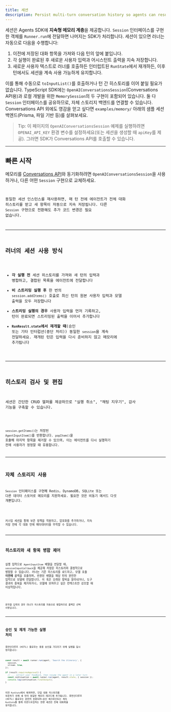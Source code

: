 ```yaml
---
title: 세션
description: Persist multi-turn conversation history so agents can resume context across runs.
---
```



세션은 Agents SDK에 **지속형 메모리 계층**을 제공합니다. `Session` 인터페이스를 구현한 객체를 `Runner.run`에 전달하면 나머지는 SDK가 처리합니다. 세션이 있으면 러너는 자동으로 다음을 수행합니다:

1. 이전에 저장된 대화 항목을 가져와 다음 턴의 앞에 붙입니다.
2. 각 실행이 완료된 후 새로운 사용자 입력과 어시스턴트 출력을 지속 저장합니다.
3. 새로운 사용자 텍스트로 러너를 호출하든 인터럽트된 `RunState`에서 재개하든, 이후 턴에서도 세션을 계속 사용 가능하게 유지합니다.

이를 통해 수동으로 `toInputList()`를 호출하거나 턴 간 히스토리를 이어 붙일 필요가 없습니다. TypeScript SDK에는 `OpenAIConversationsSession`(Conversations API용)과 로컬 개발을 위한 `MemorySession`의 두 구현이 포함되어 있습니다. 둘 다 `Session` 인터페이스를 공유하므로, 자체 스토리지 백엔드를 연결할 수 있습니다. Conversations API 외에도 영감을 얻고 싶다면 `examples/memory/` 아래의 샘플 세션 백엔드(Prisma, 파일 기반 등)를 살펴보세요.

> Tip: 이 페이지의 `OpenAIConversationsSession` 예제를 실행하려면 `OPENAI_API_KEY` 환경 변수를 설정하세요(또는 세션을 생성할 때 `apiKey`를 제공). 그러면 SDK가 Conversations API를 호출할 수 있습니다.

---

## 빠른 시작

메모리를 [Conversations API](https://platform.openai.com/docs/api-reference/conversations)와 동기화하려면 `OpenAIConversationsSession`을 사용하거나, 다른 어떤 `Session` 구현으로 교체하세요.

<Code
  lang="typescript"
  code={sessionsQuickstart}
  title="Conversations API를 세션 메모리로 사용"
/>

동일한 세션 인스턴스를 재사용하면, 매 턴 전에 에이전트가 전체 대화 히스토리를 받고 새 항목이 자동으로 지속 저장됩니다. 다른 `Session` 구현으로 전환해도 추가 코드 변경은 필요 없습니다.

---

## 러너의 세션 사용 방식

- **각 실행 전** 세션 히스토리를 가져와 새 턴의 입력과 병합하고, 결합된 목록을 에이전트에 전달합니다
- **비 스트리밍 실행 후** 한 번의 `session.addItems()` 호출로 최신 턴의 원본 사용자 입력과 모델 출력을 모두 저장합니다
- **스트리밍 실행의 경우** 사용자 입력을 먼저 기록하고, 턴이 완료되면 스트리밍된 출력을 이어서 추가합니다
- **`RunResult.state`에서 재개할 때**(승인 또는 기타 인터럽션(중단 처리)) 동일한 `session`을 계속 전달하세요. 재개된 턴은 입력을 다시 준비하지 않고 메모리에 추가됩니다

---

## 히스토리 검사 및 편집

세션은 간단한 CRUD 헬퍼를 제공하므로 "실행 취소", "채팅 지우기", 감사 기능을 구축할 수 있습니다.

<Code lang="typescript" code={manageHistory} title="저장된 항목 읽기 및 편집" />

`session.getItems()`는 저장된 `AgentInputItem[]`를 반환합니다. `popItem()`을 호출해 마지막 항목을 제거할 수 있으며, 이는 에이전트를 다시 실행하기 전에 사용자가 정정할 때 유용합니다.

---

## 자체 스토리지 사용

`Session` 인터페이스를 구현해 Redis, DynamoDB, SQLite 또는 다른 데이터 스토어로 메모리를 지원하세요. 필요한 것은 비동기 메서드 다섯 개뿐입니다.

<Code
  lang="typescript"
  code={customSession}
  title="커스텀 인메모리 세션 구현"
/>

커스텀 세션을 통해 보존 정책을 적용하고, 암호화를 추가하거나, 지속 저장 전에 각 대화 턴에 메타데이터를 부착할 수 있습니다.

---

## 히스토리와 새 항목 병합 제어

실행 입력으로 `AgentInputItem` 배열을 전달할 때, `sessionInputCallback`을 제공해 저장된 히스토리와 결정적으로 병합할 수 있습니다. 러너는 기존 히스토리를 로드하고, 모델 호출 **이전에** 콜백을 호출하며, 반환된 배열을 해당 턴의 완전한 입력으로 모델에 전달합니다. 이 훅은 오래된 항목을 잘라내거나, 도구 결과의 중복을 제거하거나, 모델에 보여주고 싶은 컨텍스트만 강조할 때 이상적입니다.

<Code
  lang="typescript"
  code={sessionInputCallback}
  title="sessionInputCallback으로 히스토리 길이 제한"
/>

문자열 입력의 경우 러너가 히스토리를 자동으로 병합하므로 콜백은 선택 사항입니다.

---

## 승인 및 재개 가능한 실행 처리

휴먼인더루프 (HITL) 플로우는 종종 승인을 기다리기 위해 실행을 일시 정지합니다:

```typescript
const result = await runner.run(agent, 'Search the itinerary', {
  session,
  stream: true,
});

if (result.requiresApproval) {
  // ... collect user feedback, then resume the agent in a later turn
  const continuation = await runner.run(agent, result.state, { session });
  console.log(continuation.finalOutput);
}
```

이전 `RunState`에서 재개하면, 단일 대화 히스토리를 보존하기 위해 새 턴이 동일한 메모리 레코드에 추가됩니다. 휴먼인더루프 (HITL) 플로우는 완전히 호환되며—승인 체크포인트는 계속 `RunState`를 통해 라운드트립하는 한편 세션은 전체 대화록을 유지합니다.
